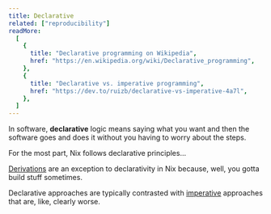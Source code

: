 ```yaml
---
title: Declarative
related: ["reproducibility"]
readMore:
  [
    {
      title: "Declarative programming on Wikipedia",
      href: "https://en.wikipedia.org/wiki/Declarative_programming",
    },
    {
      title: "Declarative vs. imperative programming",
      href: "https://dev.to/ruizb/declarative-vs-imperative-4a7l",
    },
  ]
---
```


In software, **declarative** logic means saying what you want and then the software goes and does it without you having to worry about the steps.

For the most part, Nix follows declarative principles...

[Derivations](/concepts/derivations) are an exception to declarativity in Nix because, well, you gotta build stuff sometimes.

Declarative approaches are typically contrasted with [imperative] approaches that are, like, clearly worse.

[imperative]: https://en.wikipedia.org/wiki/Imperative_programming

